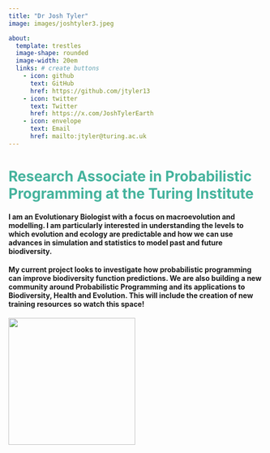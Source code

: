 ```yaml
---
title: "Dr Josh Tyler"
image: images/joshtyler3.jpeg

about: 
  template: trestles 
  image-shape: rounded
  image-width: 20em
  links: # create buttons
    - icon: github
      text: GitHub
      href: https://github.com/jtyler13
    - icon: twitter
      text: Twitter
      href: https://x.com/JoshTylerEarth
    - icon: envelope
      text: Email
      href: mailto:jtyler@turing.ac.uk
---
```


# Research Associate in Probabilistic Programming at the Turing Institute {style="color: #45B39D"}

#### I am an Evolutionary Biologist with a focus on macroevolution and modelling. I am particularly interested in understanding the levels to which evolution and ecology are predictable and how we can use advances in simulation and statistics to model past and future biodiversity.

#### My current project looks to investigate how probabilistic programming can improve biodiversity function predictions. We are also building a new community around Probabilistic Programming and its applications to Biodiversity, Health and Evolution. This will include the creation of new training resources so watch this space!

![](images/Lab_Logo.png){fig-align="center" width="250"}
